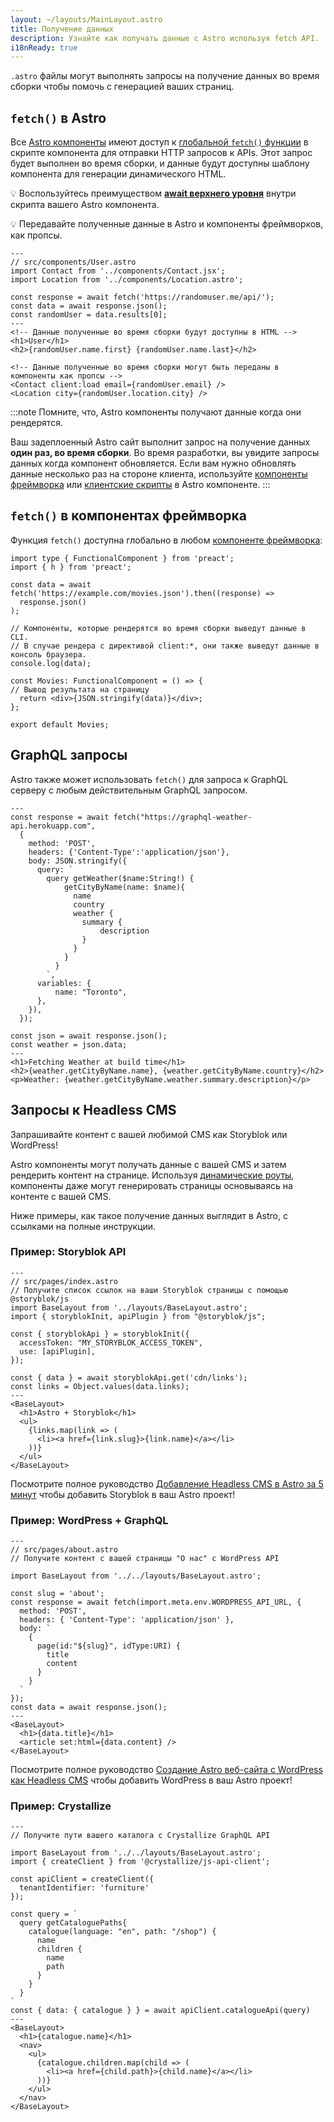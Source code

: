 ```yaml
---
layout: ~/layouts/MainLayout.astro
title: Получение данных
description: Узнайте как получать данные с Astro используя fetch API.
i18nReady: true
---
```


`.astro` файлы могут выполнять запросы на получение данных во время сборки чтобы помочь с генерацией ваших страниц.

## `fetch()` в Astro

Все [Astro компоненты](/en/core-concepts/astro-components/) имеют доступ к [глобальной `fetch()` функции](https://developer.mozilla.org/en-US/docs/Web/API/fetch) в скрипте компонента для отправки HTTP запросов к APIs. Этот запрос будет выполнен во время сборки, и данные будут доступны шаблону компонента для генерации динамического HTML.

💡 Воспользуйтесь преимуществом [**await верхнего уровня**](https://developer.mozilla.org/en-US/docs/Web/JavaScript/Reference/Operators/await#top_level_await) внутри скрипта вашего Astro компонента.

💡 Передавайте полученные данные в Astro и компоненты фреймворков, как пропсы.

```astro /await fetch\\(.*?\\)/
---
// src/components/User.astro
import Contact from '../components/Contact.jsx';
import Location from '../components/Location.astro';

const response = await fetch('https://randomuser.me/api/');
const data = await response.json();
const randomUser = data.results[0];
---
<!-- Данные полученные во время сборки будут доступны в HTML -->
<h1>User</h1>
<h2>{randomUser.name.first} {randomUser.name.last}</h2>

<!-- Данные полученные во время сборки могут быть переданы в компоненты как пропсы -->
<Contact client:load email={randomUser.email} />
<Location city={randomUser.location.city} />
```

:::note
Помните, что, Astro компоненты получают данные когда они рендерятся.

Ваш задеплоенный Astro сайт выполнит запрос на получение данных **один раз, во время сборки**. Во время разработки, вы увидите запросы данных когда компонент обновляется. Если вам нужно обновлять данные несколько раз на стороне клиента, используйте [компоненты фреймворка](/en/core-concepts/framework-components/) или [клиентские скрипты](/en/core-concepts/astro-components/#client-side-scripts) в Astro компоненте.
:::


## `fetch()` в компонентах фреймворка

Функция `fetch()` доступна глобально в любом [компоненте фреймворка](/en/core-concepts/framework-components/):

```tsx title="src/components/Movies.tsx" /await fetch\\(.*?\\)/
import type { FunctionalComponent } from 'preact';
import { h } from 'preact';

const data = await fetch('https://example.com/movies.json').then((response) =>
  response.json()
);

// Компоненты, которые рендерятся во время сборки выведут данные в CLI.
// В случае рендера с директивой client:*, они также выведут данные в консоль браузера.
console.log(data);

const Movies: FunctionalComponent = () => {
// Вывод результата на страницу
  return <div>{JSON.stringify(data)}</div>;
};

export default Movies;
```


## GraphQL запросы

Astro также может использовать `fetch()` для запроса к GraphQL серверу с любым действительным GraphQL запросом.

```astro title="src/components/Weather.astro" "await fetch"
---
const response = await fetch("https://graphql-weather-api.herokuapp.com",
  {
    method: 'POST',
    headers: {'Content-Type':'application/json'},
    body: JSON.stringify({
      query: `
        query getWeather($name:String!) {
            getCityByName(name: $name){
              name
              country
              weather {
                summary {
                    description
                }
              }
            }
          }
        `,
      variables: {
          name: "Toronto",
      },
    }),
  });

const json = await response.json();
const weather = json.data;
---
<h1>Fetching Weather at build time</h1>
<h2>{weather.getCityByName.name}, {weather.getCityByName.country}</h2>
<p>Weather: {weather.getCityByName.weather.summary.description}</p>
```

## Запросы к Headless CMS

Запрашивайте контент с вашей любимой CMS как Storyblok или WordPress!

Astro компоненты могут получать данные с вашей CMS и затем рендерить контент на странице. Используя [динамические роуты](/en/core-concepts/routing/#dynamic-routes), компоненты даже могут генерировать страницы основываясь на контенте с вашей CMS.

Ниже примеры, как такое получение данных выглядит в Astro, с ссылками на полные инструкции.

### Пример: Storyblok API

```astro
---
// src/pages/index.astro
// Получите список ссылок на ваши Storyblok страницы с помощью @storyblok/js
import BaseLayout from '../layouts/BaseLayout.astro';
import { storyblokInit, apiPlugin } from "@storyblok/js";

const { storyblokApi } = storyblokInit({
  accessToken: "MY_STORYBLOK_ACCESS_TOKEN",
  use: [apiPlugin],
});

const { data } = await storyblokApi.get('cdn/links');
const links = Object.values(data.links);
---
<BaseLayout>
  <h1>Astro + Storyblok</h1>
  <ul>
    {links.map(link => (
      <li><a href={link.slug}>{link.name}</a></li>
    ))}
  </ul>
</BaseLayout>
```
Посмотрите полное руководство [Добавление Headless CMS в Astro за 5 минут](https://www.storyblok.com/tp/add-a-headless-cms-to-astro-in-5-minutes) чтобы добавить Storyblok в ваш Astro проект!

### Пример: WordPress + GraphQL

```astro
---
// src/pages/about.astro
// Получите контент с вашей страницы "О нас" с WordPress API

import BaseLayout from '../../layouts/BaseLayout.astro';

const slug = 'about';
const response = await fetch(import.meta.env.WORDPRESS_API_URL, {
  method: 'POST',
  headers: { 'Content-Type': 'application/json' },
  body: `
    {
      page(id:"${slug}", idType:URI) {
        title 
        content 
      }
    }
  `
});
const data = await response.json();
---
<BaseLayout>
  <h1>{data.title}</h1>
  <article set:html={data.content} />
</BaseLayout>
```

Посмотрите полное руководство [Создание Astro веб-сайта с WordPress как Headless CMS](https://blog.openreplay.com/building-an-astro-website-with-wordpress-as-a-headless-cms) чтобы добавить WordPress в ваш Astro проект! 

### Пример: Crystallize

```astro title="src/pages/index.astro"
---
// Получите пути вашего каталога с Crystallize GraphQL API

import BaseLayout from '../../layouts/BaseLayout.astro';
import { createClient } from '@crystallize/js-api-client';

const apiClient = createClient({
  tenantIdentifier: 'furniture'
});

const query = `
  query getCataloguePaths{
    catalogue(language: "en", path: "/shop") {
      name
      children {
        name
        path
      }
    }
  }
`
const { data: { catalogue } } = await apiClient.catalogueApi(query)
---
<BaseLayout>
  <h1>{catalogue.name}</h1>
  <nav>
    <ul>
      {catalogue.children.map(child => (
        <li><a href={child.path}>{child.name}</a></li>
      ))}
    </ul>
  </nav>
</BaseLayout>
```
